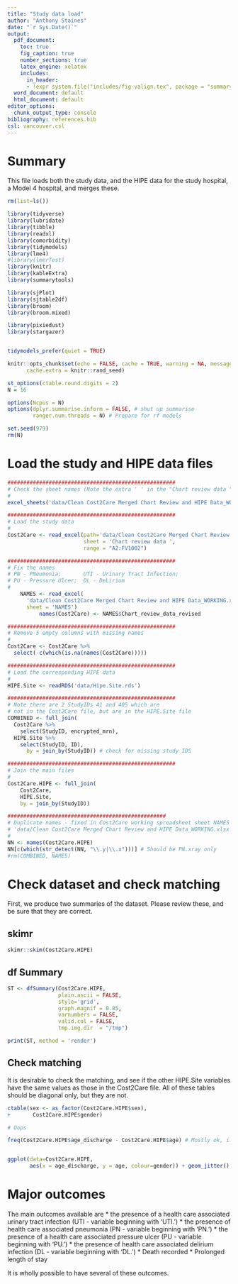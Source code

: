 ```yaml
---
title: "Study data load"
author: "Anthony Staines"
date: "`r Sys.Date()`"
output:
  pdf_document: 
    toc: true
    fig_caption: true
    number_sections: true
    latex_engine: xelatex
    includes:
      in_header: 
      - !expr system.file("includes/fig-valign.tex", package = "summarytools")
  word_document: default
  html_document: default
editor_options:
  chunk_output_type: console
bibliography: references.bib
csl: vancouver.csl
---
```


# Summary

This file loads both the study data, and the HIPE data for the study hospital, a Model 4 hospital, and merges these.

```r
rm(list=ls())

library(tidyverse)
library(lubridate)
library(tibble)
library(readxl)
library(comorbidity)
library(tidymodels)
library(lme4)
#library(lmerTest)
library(knitr)
library(kableExtra)
library(summarytools)

library(sjPlot)
library(sjtable2df)
library(broom)
library(broom.mixed)

library(pixiedust)
library(stargazer)


tidymodels_prefer(quiet = TRUE)

knitr::opts_chunk$set(echo = FALSE, cache = TRUE, warning = NA, message = NA, fig.pos = 'H',
      cache.extra = knitr::rand_seed)

st_options(ctable.round.digits = 2)
N = 16

options(Ncpus = N)
options(dplyr.summarise.inform = FALSE, # shut up summarise
        ranger.num.threads = N) # Prepare for rf models

set.seed(979)
rm(N)
```

# Load the study and HIPE data files

```r
#####################################################
# Check the sheet names (Note the extra ' ' in the "Chart review data ")
# 
excel_sheets('data/Clean Cost2Care Merged Chart Review and HIPE Data_WORKING.xlsx')

#####################################################
# Load the study data
# 
Cost2Care <- read_excel(path='data/Clean Cost2Care Merged Chart Review and HIPE Data_WORKING.xlsx',
                        sheet = 'Chart review data ',
                        range = "A2:FV1002")

#####################################################
# Fix the names
# PN - PNeumonia;       UTI - Urinary Tract Infection;
# PU - Pressure Ulcer;  DL - DeLirium
# 
    NAMES <- read_excel(
      'data/Clean Cost2Care Merged Chart Review and HIPE Data_WORKING.xlsx',
      sheet = 'NAMES')
          names(Cost2Care) <- NAMES$Chart_review_data_revised

#####################################################
# Remove 5 empty columns with missing names
# 
Cost2Care <- Cost2Care %>%
  select(-c(which(is.na(names(Cost2Care)))))

#####################################################
# Load the corresponding HIPE data
# 
HIPE.Site <- readRDS('data/Hipe.Site.rds')

#####################################################
# Note there are 2 StudyIDs 41 and 405 which are 
# not in the Cost2Care file, but are in the HIPE.Site file
COMBINED <- full_join(
  Cost2Care %>%
    select(StudyID, encrypted_mrn),
  HIPE.Site %>%
    select(StudyID, ID),
      by = join_by(StudyID)) # check for missing study IDS

#####################################################
# Join the main files
# 
Cost2Care.HIPE <- full_join(
    Cost2Care,
    HIPE.Site,
    by = join_by(StudyID))

##################################################
# Duplicate names - fixed in Cost2Care working spreadsheet sheet NAMES
# 'data/Clean Cost2Care Merged Chart Review and HIPE Data_WORKING.xlsx'
#
NN <- names(Cost2Care.HIPE)
NN[c(which(str_detect(NN, "\\.y|\\.x")))] # Should be PN.xray only
#rm(COMBINED, NAMES)
```

# Check dataset and check matching

First, we produce two summaries of the dataset. Please review these, and be sure that they are correct.

## skimr

```r
skimr::skim(Cost2Care.HIPE)
```

## df Summary

```r
ST <- dfSummary(Cost2Care.HIPE,
                plain.ascii = FALSE,
                style='grid',
                graph.magnif = 0.85,
                varnumbers = FALSE,
                valid.col = FALSE,
                tmp.img.dir  = "/tmp")

print(ST, method = 'render')
```

## Check matching

It is desirable to check the matching, and see if the other HIPE.Site variables have the same values as those in the Cost2Care file. All of these tables should be diagonal only, but they are not.

```r
ctable(sex <- as_factor(Cost2Care.HIPE$sex),
+       Cost2Care.HIPE$gender)

# Oops

freq(Cost2Care.HIPE$age_discharge - Cost2Care.HIPE$age) # Mostly ok, i.e. 0, but a few large discrepancies



```

```r
ggplot(data=Cost2Care.HIPE,
       aes(x = age_discharge, y = age, colour=gender)) + geom_jitter() # A bit clearer

```

# Major outcomes

The main outcomes available are 
* the presence of a health care associated urinary tract infection (UTI - variable beginning with 'UTI.')
* the presence of health care associated pneumonia (PN - variable beginning with 'PN.')
* the presence of a health care associated pressure ulcer (PU - variable beginning with 'PU.')
* the presence of health care associated delirium infection (DL - variable beginning with 'DL.')
* Death recorded
* Prolonged length of stay

It is wholly possible to have several of these outcomes.
